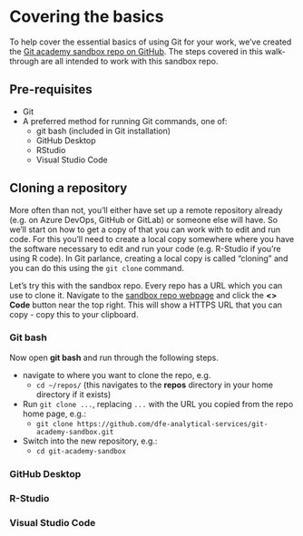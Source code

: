 # Covering the basics

To help cover the essential basics of using Git for your work, we've created the [Git academy 
sandbox repo on GitHub](https://github.com/dfe-analytical-services/git-academy-sandbox). The 
steps covered in this walk-through are all intended to work with this sandbox repo.


::: {.callout-note}
## Pre-requisites
- Git
- A preferred method for running Git commands, one of:
  - git bash (included in Git installation)
  - GitHub Desktop
  - RStudio
  - Visual Studio Code
:::

## Cloning a repository

More often than not, you'll either have set up a remote repository already (e.g. on Azure DevOps, 
GitHub or GitLab) or someone else will have. So we'll start on how to get a copy of that you can
work with to edit and run code. For this you'll need to create a local copy somewhere where you
have the software necessary to edit and run your code (e.g. R-Studio if you're using R code).
In Git parlance, creating a local copy is called "cloning" and you can do this using the 
`git clone` command.

Let's try this with the sandbox repo. Every repo has a URL which you can use to clone it. Navigate
to the [sandbox repo webpage](https://github.com/dfe-analytical-services/git-academy-sandbox) and 
click the **<> Code** button near the top right. This will show a HTTPS URL that you can copy - 
copy this to your clipboard.

::: {.panel-tabset}

### Git bash

Now open **git bash** and run through the following steps.

- navigate to where you want to clone the repo, e.g.
  - `cd ~/repos/` (this navigates to the **repos** directory in your home directory if it exists)
- Run `git clone ...`, replacing `...` with the URL you copied from the repo home page, e.g.:
  - `git clone https://github.com/dfe-analytical-services/git-academy-sandbox.git`
- Switch into the new repository, e.g.:
  - `cd git-academy-sandbox`

### GitHub Desktop


### R-Studio


### Visual Studio Code

:::



